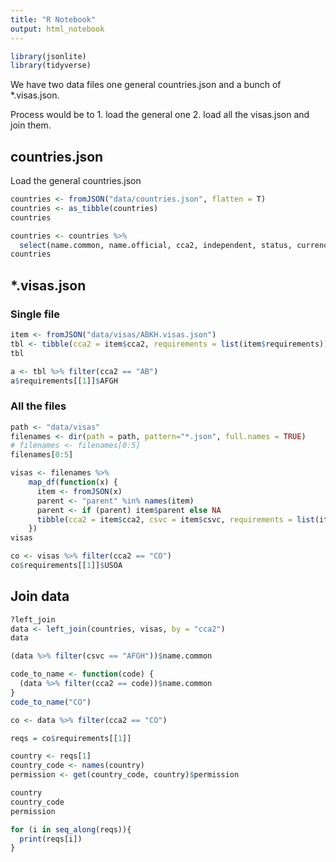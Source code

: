 ```yaml
---
title: "R Notebook"
output: html_notebook
---
```


```r
library(jsonlite)
library(tidyverse)
```

We have two data files one general countries.json and a bunch of *.visas.json.

Process would be to 1. load the general one 2. load all the visas.json and join them.

## countries.json

Load the general countries.json

```r
countries <- fromJSON("data/countries.json", flatten = T)
countries <- as_tibble(countries)
countries
```

```r
countries <- countries %>%
  select(name.common, name.official, cca2, independent, status, currency, capital, region, subregion, demonym)
countries
```

## *.visas.json

### Single file

```r
item <- fromJSON("data/visas/ABKH.visas.json")
tbl <- tibble(cca2 = item$cca2, requirements = list(item$requirements))
tbl
```

```r
a <- tbl %>% filter(cca2 == "AB")
a$requirements[[1]]$AFGH
```

### All the files

```r
path <- "data/visas"
filenames <- dir(path = path, pattern="*.json", full.names = TRUE)
# filenames <- filenames[0:5]
filenames[0:5]
```

```r
visas <- filenames %>%
    map_df(function(x) {
      item <- fromJSON(x)
      parent <- "parent" %in% names(item)
      parent <- if (parent) item$parent else NA
      tibble(cca2 = item$cca2, csvc = item$csvc, requirements = list(item$requirements), parent = parent)
    })
visas
```

```r
co <- visas %>% filter(cca2 == "CO")
co$requirements[[1]]$USOA
```

## Join data

```r
?left_join
data <- left_join(countries, visas, by = "cca2")
data
```


```r
(data %>% filter(csvc == "AFGH"))$name.common
```


```r
code_to_name <- function(code) {
  (data %>% filter(cca2 == code))$name.common
}
code_to_name("CO")
```


```r
co <- data %>% filter(cca2 == "CO")
```

```r
reqs = co$requirements[[1]]
```

```r
country <- reqs[1]
country_code <- names(country)
permission <- get(country_code, country)$permission

country
country_code
permission
```


```r
for (i in seq_along(reqs)){
  print(reqs[i])
}
```

